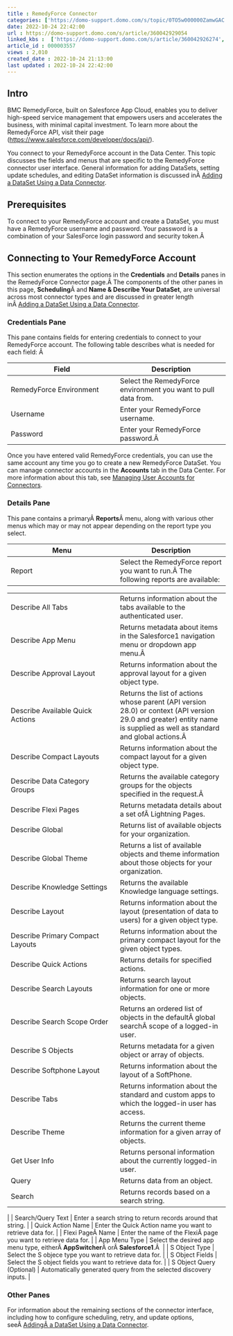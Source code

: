 ```yaml
---
title : RemedyForce Connector
categories: ['https://domo-support.domo.com/s/topic/0TO5w000000ZamwGAC']
date: 2022-10-24 22:42:00
url : https://domo-support.domo.com/s/article/360042929054
linked_kbs :  ['https://domo-support.domo.com/s/article/360042926274', 'https://domo-support.domo.com/s/knowledge-base', 'https://domo-support.domo.com/s/article/360042925494', 'https://domo-support.domo.com/s/article/360043429913', 'https://domo-support.domo.com/s/article/360043429953', 'https://domo-support.domo.com/s/article/360042926054', 'https://domo-support.domo.com/s/article/360043429933', 'https://domo-support.domo.com/s/article/360043429693', 'https://domo-support.domo.com/s/topic/0TO5w000000ZamwGAC', 'https://domo-support.domo.com/s/article/360042929054']
article_id : 000003557
views : 2,010
created_date : 2022-10-24 21:13:00
last updated : 2022-10-24 22:42:00
---
```




Intro
-----


BMC RemedyForce, built on Salesforce App Cloud, enables you to deliver high-speed service management that empowers users and accelerates the business, with minimal capital investment. To learn more about the RemedyForce API, visit their page ([https://www.salesforce.com/developer/docs/api/](https://www.salesforce.com/developer/docs/api/ "https://www.salesforce.com/developer/docs/api/")).


You connect to your RemedyForce account in the Data Center. This topic discusses the fields and menus that are specific to the RemedyForce connector user interface. General information for adding DataSets, setting update schedules, and editing DataSet information is discussed inÂ [Adding a DataSet Using a Data Connector](..\adding_a_dataset_using_a_connector\index.md).


Prerequisites
-------------


To connect to your RemedyForce account and create a DataSet, you must have a RemedyForce username and password. Your password is a combination of your SalesForce login password and security token.Â 


Connecting to Your RemedyForce Account
--------------------------------------


This section enumerates the options in the **Credentials** and **Details** panes in the RemedyForce Connector page.Â The components of the other panes in this page, **Scheduling**Â and **Name & Describe Your DataSet**, are universal across most connector types and are discussed in greater length inÂ [Adding a DataSet Using a Data Connector](..\adding_a_dataset_using_a_connector\index.md "Adding a DataSet Using a Data Connector").


### Credentials Pane


This pane contains fields for entering credentials to connect to your RemedyForce account. The following table describes what is needed for each field: Â 




| Field | Description |
| --- | --- |
| RemedyForce Environment | Select the RemedyForce environment you want to pull data from. |
| Username | Enter your RemedyForce username. |
| Password | Enter your RemedyForce password.Â  |


Once you have entered valid RemedyForce credentials, you can use the same account any time you go to create a new RemedyForce DataSet. You can manage connector accounts in the **Accounts** tab in the Data Center. For more information about this tab, see [Managing User Accounts for Connectors](..\managing_user_accounts_for_connectors\index.html "Managing User Accounts for Connectors").


### Details Pane


This pane contains a primaryÂ **Reports**Â menu, along with various other menus which may or may not appear depending on the report type you select.




| Menu | Description |
| --- | --- |
| Report | Select the RemedyForce report you want to run.Â The following reports are available:

|  |  |
| --- | --- |
| Describe All Tabs | Returns information about the tabs available to the authenticated user. |
| Describe App Menu | Returns metadata about items in the Salesforce1 navigation menu or dropdown app menu.Â  |
| Describe Approval Layout | Returns information about the approval layout for a given object type. |
| Describe Available Quick Actions | Returns the list of actions whose parent (API version 28.0) or context (API version 29.0 and greater) entity name is supplied as well as standard and global actions.Â  |
| Describe Compact Layouts | Returns information about the compact layout for a given object type. |
| Describe Data Category Groups | Returns the available category groups for the objects specified in the request.Â  |
| Describe Flexi Pages | Returns metadata details about a set ofÂ Lightning Pages. |
| Describe Global | Returns list of available objects for your organization. |
| Describe Global Theme | Returns a list of available objects and theme information about those objects for your organization. |
| Describe Knowledge Settings | Returns the available Knowledge language settings. |
| Describe Layout | Returns information about the layout (presentation of data to users) for a given object type. |
| Describe Primary Compact Layouts | Returns information about the primary compact layout for the given object types. |
| Describe Quick Actions | Returns details for specified actions. |
| Describe Search Layouts | Returns search layout information for one or more objects. |
| Describe Search Scope Order | Returns an ordered list of objects in the defaultÂ global searchÂ scope of a logged-in user. |
| Describe S Objects | Returns metadata for a given object or array of objects. |
| Describe Softphone Layout | Returns information about the layout of a SoftPhone. |
| Describe Tabs | Returns information about the standard and custom apps to which the logged-in user has access. |
| Describe Theme | Returns the current theme information for a given array of objects. |
| Get User Info | Returns personal information about the currently logged-in user. |
| Query | Returns data from an object. |
| Search | Returns records based on a search string. |

 |
| Search/Query Text | Enter a search string to return records around that string. |
| Quick Action Name | Enter the Quick Action name you want to retrieve data for. |
| Flexi PageÂ Name | Enter the name of the FlexiÂ page you want to retrieve data for. |
| App Menu Type | Select the desired app menu type, eitherÂ **AppSwitcher**Â orÂ **Salesforce1**.Â  |
| S Object Type | Select the S objece type you want to retrieve data for. |
| S Object Fields | Select the S object fields you want to retrieve data for. |
| S Object Query (Optional) | Automatically generated query from the selected discovery inputs. |


### Other Panes


For information about the remaining sections of the connector interface, including how to configure scheduling, retry, and update options, seeÂ [AddingÂ a DataSet Using a Data Connector](..\adding_a_dataset_using_a_connector\index.md).